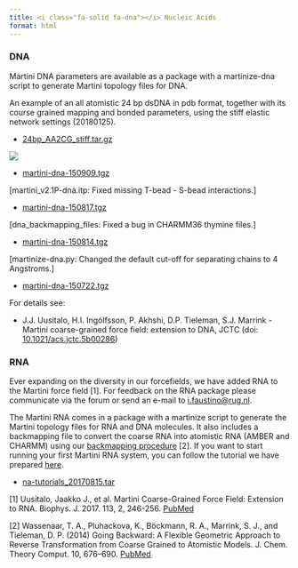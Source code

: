 ```yaml
---
title: <i class="fa-solid fa-dna"></i> Nucleic Acids
format: html
---
```


### DNA

Martini DNA parameters are available as a package with a martinize-dna script to generate Martini topology files for DNA.

An example of an all atomistic 24 bp dsDNA in pdb format, together with its course grained mapping and bonded parameters, using the stiff elastic network settings (20180125).

- [24bp_AA2CG_stiff.tar.gz](http://cgmartini.nl/images/parameters/dna/24bp_AA2CG_stiff.tar.gz)

![](dna_image.png)

- [martini-dna-150909.tgz](http://cgmartini.nl/images/parameters/dna/martini-dna-150909.tgz)

[martini_v2.1P-dna.itp: Fixed missing T-bead - S-bead interactions.]

- [martini-dna-150817.tgz](http://cgmartini.nl/images/parameters/dna/martini-dna-150817.tgz)

[dna_backmapping_files: Fixed a bug in CHARMM36 thymine files.]

- [martini-dna-150814.tgz](http://cgmartini.nl/images/parameters/dna/martini-dna-150814.tgz)

[martinize-dna.py: Changed the default cut-off for separating chains to 4 Angstroms.]

- [martini-dna-150722.tgz](http://cgmartini.nl/images/parameters/dna/martini-dna-150722.tgz)

For details see:

- J.J. Uusitalo, H.I. Ingólfsson, P. Akhshi, D.P. Tieleman, S.J. Marrink - Martini coarse-grained force field: extension to DNA, JCTC (doi: [10.1021/acs.jctc.5b00286](http://dx.doi.org/10.1021/acs.jctc.5b00286))


### RNA

Ever expanding on the diversity in our forcefields, we have added RNA to the  Martini force field [1]. For feedback on the RNA package please communicate via the forum or send an e-mail to [i.faustino@rug.nl](mailto: i.faustino@rug.nl).

The Martini RNA comes in a package with a martinize script to generate the Martini topology files for RNA and DNA molecules. It also includes a backmapping file to convert the coarse RNA into atomistic RNA (AMBER and CHARMM) using our [backmapping procedure](http://cgmartini.nl/index.php/tutorials-general-introduction/others#Backward) [2]. If you want to start running your first Martini RNA system, you can follow the tutorial we have prepared [here](http://cgmartini.nl/index.php/tutorials-general-introduction-gmx5/tutorial-martini-rna-gmx5).

- [na-tutorials_20170815.tar](http://cgmartini.nl/images/stories/tutorial/2017/na-tutorials_20170815.tar)

[1] Uusitalo, Jaakko J., et al. Martini Coarse-Grained Force Field: Extension to RNA. Biophys. J. 2017. 113, 2, 246-256. [PubMed](https://www.ncbi.nlm.nih.gov/pubmed/28633759)

[2] Wassenaar, T. A., Pluhackova, K., Böckmann, R. A., Marrink, S. J., and Tieleman, D. P. (2014) Going Backward: A Flexible Geometric Approach to Reverse Transformation from Coarse Grained to Atomistic Models. J. Chem. Theory Comput. 10, 676–690. [PubMed](https://www.ncbi.nlm.nih.gov/pubmed/26580045)
